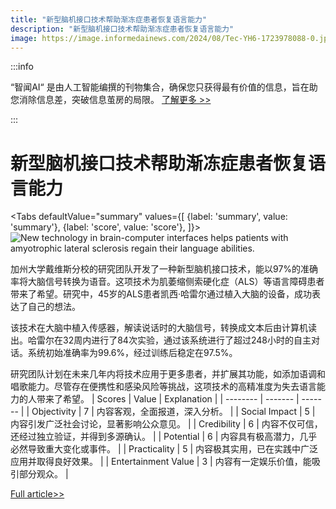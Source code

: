 ```yaml
---
title: "新型脑机接口技术帮助渐冻症患者恢复语言能力"
description: "新型脑机接口技术帮助渐冻症患者恢复语言能力"
image: https://image.informedainews.com/2024/08/Tec-YH6-1723978088-0.jpg
---
```



:::info

“智闻AI“ 是由人工智能编撰的刊物集合，确保您只获得最有价值的信息，旨在助您消除信息差，突破信息茧房的局限。  [了解更多 >>](/)

:::

# 新型脑机接口技术帮助渐冻症患者恢复语言能力


<Tabs
	defaultValue="summary"
	values={[
	{label: 'summary', value: 'summary'},
	{label: 'score', value: 'score'},
]}>
<TabItem value="summary">
<img
  src="https://image.informedainews.com/2024/08/Tec-YH6-1723978088-0.jpg"
  alt="New technology in brain-computer interfaces helps patients with amyotrophic lateral sclerosis regain their language abilities."
/>



加州大学戴维斯分校的研究团队开发了一种新型脑机接口技术，能以97%的准确率将大脑信号转换为语音。这项技术为肌萎缩侧索硬化症（ALS）等语言障碍患者带来了希望。研究中，45岁的ALS患者凯西·哈雷尔通过植入大脑的设备，成功表达了自己的想法。

该技术在大脑中植入传感器，解读说话时的大脑信号，转换成文本后由计算机读出。哈雷尔在32周内进行了84次实验，通过该系统进行了超过248小时的自主对话。系统初始准确率为99.6%，经过训练后稳定在97.5%。

研究团队计划在未来几年内将技术应用于更多患者，并扩展其功能，如添加语调和唱歌能力。尽管存在便携性和感染风险等挑战，这项技术的高精准度为失去语言能力的人带来了希望。
</TabItem>
<TabItem value="score">
	| Scores     | Value   | Explanation |
	| -------- | ------- | ------- |
	| Objectivity  | 7    | 内容客观，全面报道，深入分析。    |
	| Social Impact | 5     | 内容引发广泛社会讨论，显著影响公众意见。    |
	| Credibility    | 6    | 内容不仅可信，还经过独立验证，并得到多源确认。    |
	| Potential    | 6    | 内容具有极高潜力，几乎必然导致重大变化或事件。    |
	| Practicality    | 5    | 内容极其实用，已在实践中广泛应用并取得良好效果。    |
	| Entertainment Value    | 3    | 内容有一定娱乐价值，能吸引部分观众。    |
</TabItem>
</Tabs>

[Full article>>](https://www.mittrchina.com/news/detail/13671)
